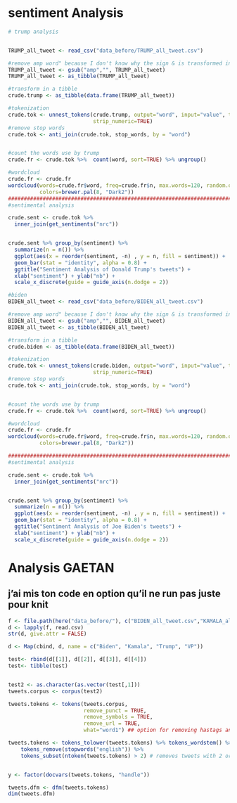 # sentiment Analysis

```r
# trump analysis


TRUMP_all_tweet <- read_csv("data_before/TRUMP_all_tweet.csv")

#remove amp word" because I don't know why the sign & is transformed into "amp"
TRUMP_all_tweet <- gsub("amp","", TRUMP_all_tweet)
TRUMP_all_tweet <- as_tibble(TRUMP_all_tweet)

#transform in a tibble
crude.trump <- as_tibble(data.frame(TRUMP_all_tweet))

#tokenization
crude.tok <- unnest_tokens(crude.trump, output="word", input="value", to_lower=TRUE, strip_punct=TRUE, 
                           strip_numeric=TRUE)
#remove stop words
crude.tok <- anti_join(crude.tok, stop_words, by = "word")


#count the words use by trump 
crude.fr <- crude.tok %>%  count(word, sort=TRUE) %>% ungroup()

#wordcloud
crude.fr <- crude.fr 
wordcloud(words=crude.fr$word, freq=crude.fr$n, max.words=120, random.order=FALSE, rot.per=0.35, 
          colors=brewer.pal(8, "Dark2"))
##########################################################################################
#sentimental analysis

crude.sent <- crude.tok %>%
  inner_join(get_sentiments("nrc"))


crude.sent %>% group_by(sentiment) %>% 
  summarize(n = n()) %>% 
  ggplot(aes(x = reorder(sentiment, -n) , y = n, fill = sentiment)) + 
  geom_bar(stat = "identity", alpha = 0.8) +
  ggtitle("Sentiment Analysis of Donald Trump's tweets") +
  xlab("sentiment") + ylab("nb") +
  scale_x_discrete(guide = guide_axis(n.dodge = 2))
```


```r
#biden
BIDEN_all_tweet <- read_csv("data_before/BIDEN_all_tweet.csv")

#remove amp word" because I don't know why the sign & is transformed into "amp"
BIDEN_all_tweet <- gsub("amp","", BIDEN_all_tweet)
BIDEN_all_tweet <- as_tibble(BIDEN_all_tweet)

#transform in a tibble
crude.biden <- as_tibble(data.frame(BIDEN_all_tweet))

#tokenization
crude.tok <- unnest_tokens(crude.biden, output="word", input="value", to_lower=TRUE, strip_punct=TRUE, 
                           strip_numeric=TRUE)
#remove stop words
crude.tok <- anti_join(crude.tok, stop_words, by = "word")


#count the words use by trump 
crude.fr <- crude.tok %>%  count(word, sort=TRUE) %>% ungroup()

#wordcloud
crude.fr <- crude.fr 
wordcloud(words=crude.fr$word, freq=crude.fr$n, max.words=120, random.order=FALSE, rot.per=0.35, 
          colors=brewer.pal(8, "Dark2"))

##########################################################################################
#sentimental analysis

crude.sent <- crude.tok %>%
  inner_join(get_sentiments("nrc"))


crude.sent %>% group_by(sentiment) %>% 
  summarize(n = n()) %>% 
  ggplot(aes(x = reorder(sentiment, -n) , y = n, fill = sentiment)) + 
  geom_bar(stat = "identity", alpha = 0.8) +
  ggtitle("Sentiment Analysis of Joe Biden's tweets") +
  xlab("sentiment") + ylab("nb") +
  scale_x_discrete(guide = guide_axis(n.dodge = 2))
```
# Analysis GAETAN
## j'ai mis ton code en option qu'il ne run pas juste pour knit 
```r


f <- file.path(here("data_before/"), c("BIDEN_all_tweet.csv","KAMALA_all_tweet.csv", "TRUMP_all_tweet.csv", "VP_all_tweet.csv"))
d <- lapply(f, read.csv)
str(d, give.attr = FALSE)

d <- Map(cbind, d, name = c("Biden", "Kamala", "Trump", "VP"))

test<- rbind(d[[1]], d[[2]], d[[3]], d[[4]])
test<- tibble(test)


test2 <- as.character(as.vector(test[,1])) 
tweets.corpus <- corpus(test2)

tweets.tokens <- tokens(tweets.corpus, 
                        remove_punct = TRUE, 
                        remove_symbols = TRUE, 
                        remove_url = TRUE,
                        what="word1") ## option for removing hastags and tags symbols (@, #, etc.)

tweets.tokens <- tokens_tolower(tweets.tokens) %>% tokens_wordstem() %>%
    tokens_remove(stopwords("english")) %>% 
    tokens_subset(ntoken(tweets.tokens) > 2) # removes tweets with 2 or fewer tokens


y <- factor(docvars(tweets.tokens, "handle"))

tweets.dfm <- dfm(tweets.tokens)
dim(tweets.dfm)


```
